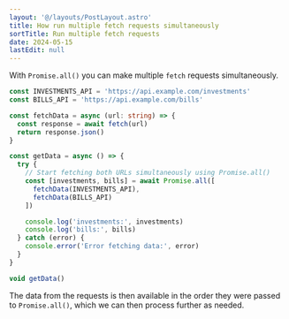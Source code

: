 ```yaml
---
layout: '@/layouts/PostLayout.astro'
title: How run multiple fetch requests simultaneously
sortTitle: Run multiple fetch requests
date: 2024-05-15
lastEdit: null
---
```



With `Promise.all()` you can make multiple `fetch` requests simultaneously.

```typescript
const INVESTMENTS_API = 'https://api.example.com/investments'
const BILLS_API = 'https://api.example.com/bills'

const fetchData = async (url: string) => {
  const response = await fetch(url)
  return response.json()
}

const getData = async () => {
  try {
    // Start fetching both URLs simultaneously using Promise.all()
    const [investments, bills] = await Promise.all([
      fetchData(INVESTMENTS_API),
      fetchData(BILLS_API)
    ])

    console.log('investments:', investments)
    console.log('bills:', bills)
  } catch (error) {
    console.error('Error fetching data:', error)
  }
}

void getData()
```

The data from the requests is then available in the order they were passed to `Promise.all()`, which we can then process further as needed.
